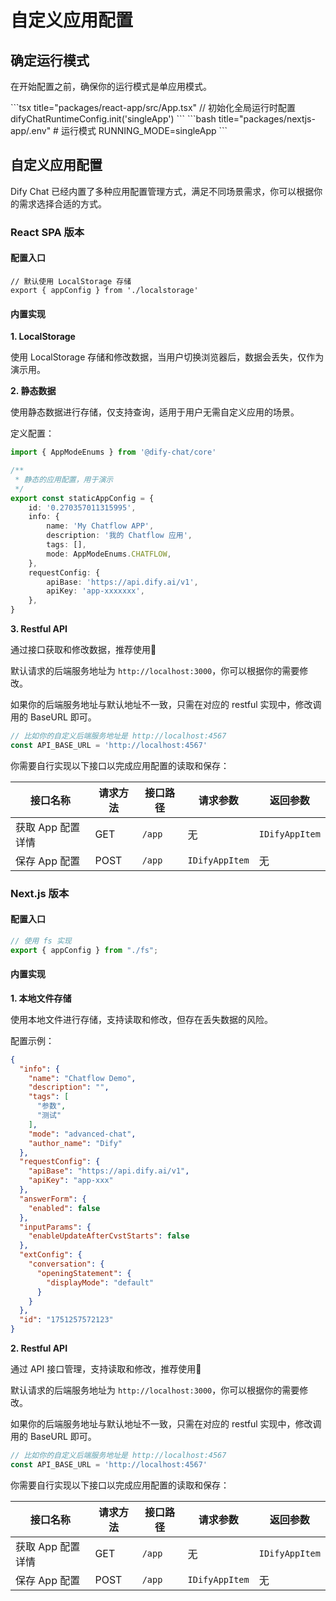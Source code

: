 
# 自定义应用配置

## 确定运行模式

在开始配置之前，确保你的运行模式是单应用模式。

<Tabs>
  <Tab label="React SPA">
```tsx title="packages/react-app/src/App.tsx"
// 初始化全局运行时配置
difyChatRuntimeConfig.init('singleApp')
```
	</Tab>
  <Tab label="Next.js">
```bash title="packages/nextjs-app/.env"
# 运行模式
RUNNING_MODE=singleApp
```
	</Tab>
</Tabs>

## 自定义应用配置

Dify Chat 已经内置了多种应用配置管理方式，满足不同场景需求，你可以根据你的需求选择合适的方式。

### React SPA 版本

#### 配置入口

```tsx title="packages/react-app/src/services/app/singleApp/index.ts"
// 默认使用 LocalStorage 存储
export { appConfig } from './localstorage'
```

#### 内置实现

**1. LocalStorage**

使用 LocalStorage 存储和修改数据，当用户切换浏览器后，数据会丢失，仅作为演示用。

**2. 静态数据**

使用静态数据进行存储，仅支持查询，适用于用户无需自定义应用的场景。

定义配置：

```ts title="packages/react-app/src/services/app/singleApp/static-readonly/data.ts"
import { AppModeEnums } from '@dify-chat/core'

/**
 * 静态的应用配置，用于演示
 */
export const staticAppConfig = {
	id: '0.270357011315995',
	info: {
		name: 'My Chatflow APP',
		description: '我的 Chatflow 应用',
		tags: [],
		mode: AppModeEnums.CHATFLOW,
	},
	requestConfig: {
		apiBase: 'https://api.dify.ai/v1',
		apiKey: 'app-xxxxxxx',
	},
}
```

**3. Restful API**

通过接口获取和修改数据，推荐使用🌟

默认请求的后端服务地址为 `http://localhost:3000`，你可以根据你的需要修改。

如果你的后端服务地址与默认地址不一致，只需在对应的 restful 实现中，修改调用的 BaseURL 即可。

```ts title="packages/react-app/src/services/app/singleApp/restful.ts"
// 比如你的自定义后端服务地址是 http://localhost:4567
const API_BASE_URL = 'http://localhost:4567'
```

你需要自行实现以下接口以完成应用配置的读取和保存：

| 接口名称 | 请求方法 | 接口路径 | 请求参数 | 返回参数 |
|---------|----------|----------|----------|----------|
| 获取 App 配置详情 | GET | `/app` | 无 | `IDifyAppItem` |
| 保存 App 配置 | POST | `/app` | `IDifyAppItem` | 无 |

### Next.js 版本

#### 配置入口

```ts title="packages/nextjs-app/services/app/singleApp/index.ts"
// 使用 fs 实现
export { appConfig } from "./fs";
```

#### 内置实现

**1. 本地文件存储**

使用本地文件进行存储，支持读取和修改，但存在丢失数据的风险。

配置示例：

```json title="packages/nextjs-app/.dify-chat/storage/app.config.json"
{
  "info": {
    "name": "Chatflow Demo",
    "description": "",
    "tags": [
      "参数",
      "测试"
    ],
    "mode": "advanced-chat",
    "author_name": "Dify"
  },
  "requestConfig": {
    "apiBase": "https://api.dify.ai/v1",
    "apiKey": "app-xxx"
  },
  "answerForm": {
    "enabled": false
  },
  "inputParams": {
    "enableUpdateAfterCvstStarts": false
  },
  "extConfig": {
    "conversation": {
      "openingStatement": {
        "displayMode": "default"
      }
    }
  },
  "id": "1751257572123"
}
```

**2. Restful API**

通过 API 接口管理，支持读取和修改，推荐使用🌟

默认请求的后端服务地址为 `http://localhost:3000`，你可以根据你的需要修改。

如果你的后端服务地址与默认地址不一致，只需在对应的 restful 实现中，修改调用的 BaseURL 即可。

```ts title="packages/nextjs-app/services/app/singleApp/restful.ts"
// 比如你的自定义后端服务地址是 http://localhost:4567
const API_BASE_URL = 'http://localhost:4567'
```

你需要自行实现以下接口以完成应用配置的读取和保存：

| 接口名称 | 请求方法 | 接口路径 | 请求参数 | 返回参数 |
|---------|----------|----------|----------|----------|
| 获取 App 配置详情 | GET | `/app` | 无 | `IDifyAppItem` |
| 保存 App 配置 | POST | `/app` | `IDifyAppItem` | 无 |
